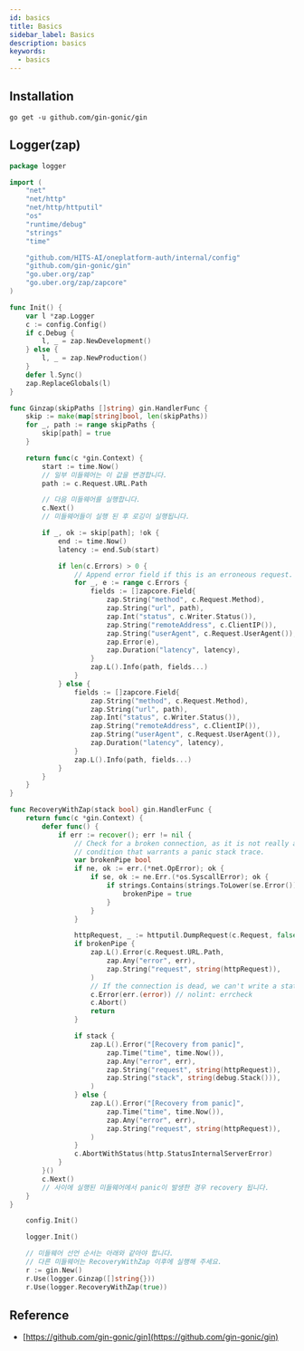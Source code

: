 ```yaml
---
id: basics
title: Basics
sidebar_label: Basics
description: basics
keywords:
  - basics
---
```


## Installation

```shell
go get -u github.com/gin-gonic/gin
```

## Logger(zap)

```go title="internal/logger/logger.go"
package logger

import (
	"net"
	"net/http"
	"net/http/httputil"
	"os"
	"runtime/debug"
	"strings"
	"time"

	"github.com/HITS-AI/oneplatform-auth/internal/config"
	"github.com/gin-gonic/gin"
	"go.uber.org/zap"
	"go.uber.org/zap/zapcore"
)

func Init() {
	var l *zap.Logger
	c := config.Config()
	if c.Debug {
		l, _ = zap.NewDevelopment()
	} else {
		l, _ = zap.NewProduction()
	}
	defer l.Sync()
	zap.ReplaceGlobals(l)
}

func Ginzap(skipPaths []string) gin.HandlerFunc {
	skip := make(map[string]bool, len(skipPaths))
	for _, path := range skipPaths {
		skip[path] = true
	}

	return func(c *gin.Context) {
		start := time.Now()
		// 일부 미들웨어는 이 값을 변경합니다.
		path := c.Request.URL.Path

		// 다음 미들웨어를 실행합니다.
		c.Next()
		// 미들웨어들이 실행 된 후 로깅이 실행됩니다.

		if _, ok := skip[path]; !ok {
			end := time.Now()
			latency := end.Sub(start)

			if len(c.Errors) > 0 {
				// Append error field if this is an erroneous request.
				for _, e := range c.Errors {
					fields := []zapcore.Field{
						zap.String("method", c.Request.Method),
						zap.String("url", path),
						zap.Int("status", c.Writer.Status()),
						zap.String("remoteAddress", c.ClientIP()),
						zap.String("userAgent", c.Request.UserAgent()),
						zap.Error(e),
						zap.Duration("latency", latency),
					}
					zap.L().Info(path, fields...)
				}
			} else {
				fields := []zapcore.Field{
					zap.String("method", c.Request.Method),
					zap.String("url", path),
					zap.Int("status", c.Writer.Status()),
					zap.String("remoteAddress", c.ClientIP()),
					zap.String("userAgent", c.Request.UserAgent()),
					zap.Duration("latency", latency),
				}
				zap.L().Info(path, fields...)
			}
		}
	}
}

func RecoveryWithZap(stack bool) gin.HandlerFunc {
	return func(c *gin.Context) {
		defer func() {
			if err := recover(); err != nil {
				// Check for a broken connection, as it is not really a
				// condition that warrants a panic stack trace.
				var brokenPipe bool
				if ne, ok := err.(*net.OpError); ok {
					if se, ok := ne.Err.(*os.SyscallError); ok {
						if strings.Contains(strings.ToLower(se.Error()), "broken pipe") || strings.Contains(strings.ToLower(se.Error()), "connection reset by peer") {
							brokenPipe = true
						}
					}
				}

				httpRequest, _ := httputil.DumpRequest(c.Request, false)
				if brokenPipe {
					zap.L().Error(c.Request.URL.Path,
						zap.Any("error", err),
						zap.String("request", string(httpRequest)),
					)
					// If the connection is dead, we can't write a status to it.
					c.Error(err.(error)) // nolint: errcheck
					c.Abort()
					return
				}

				if stack {
					zap.L().Error("[Recovery from panic]",
						zap.Time("time", time.Now()),
						zap.Any("error", err),
						zap.String("request", string(httpRequest)),
						zap.String("stack", string(debug.Stack())),
					)
				} else {
					zap.L().Error("[Recovery from panic]",
						zap.Time("time", time.Now()),
						zap.Any("error", err),
						zap.String("request", string(httpRequest)),
					)
				}
				c.AbortWithStatus(http.StatusInternalServerError)
			}
		}()
		c.Next()
		// 사이에 실행된 미들웨어에서 panic이 발생한 경우 recovery 됩니다.
	}
}
```

```go title="main.go"
	config.Init()

	logger.Init()

	// 미들웨어 선언 순서는 아래와 같아야 합니다.
	// 다른 미들웨어는 RecoveryWithZap 이후에 실행해 주세요.
	r := gin.New()
	r.Use(logger.Ginzap([]string{}))
	r.Use(logger.RecoveryWithZap(true))
```

## Reference

- [https://github.com/gin-gonic/gin](https://github.com/gin-gonic/gin)
